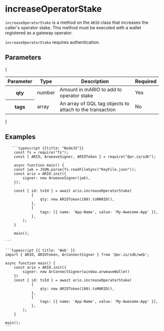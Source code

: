 
<HeroPattern />

# increaseOperatorStake

`increaseOperatorStake` is a method on the `ARIO` class that increases the caller's operator stake. This method must be executed with a wallet registered as a gateway operator.

`increaseOperatorStake` requires authentication.

## Parameters

{

<div style={{ textAlign: 'center' }}>
  <table className="inline-table">
    <thead>
      <tr>
        <th>Parameter</th>
        <th>Type</th>
        <th>Description</th>
        <th>Required</th>
      </tr>
    </thead>
    <tbody>
      <tr>
        <th>qty</th>
        <td>number</td>
        <td>Amount in mARIO to add to operator stake</td>
        <td>Yes</td>
      </tr>
      <tr>
        <th>tags</th>
        <td>array</td>
        <td>An array of GQL tag objects to attach to the transaction</td>
        <td>No</td>
      </tr>
    </tbody>
  </table>
</div>
}

## Examples

<CodeGroup title="increaseOperatorStake">

       ```typescript {{title: "NodeJS"}}
        const fs = require("fs");
        const { ARIO, ArweaveSigner, ARIOToken } = require("@ar.io/sdk");

        async function main() {
        const jwk = JSON.parse(fs.readFileSync("KeyFile.json"));
        const ario = ARIO.init({
            signer: new ArweaveSigner(jwk),
        });

        const { id: txId } = await ario.increaseOperatorStake(
                {
                    qty: new ARIOToken(100).toMARIO(),
                },
                {
                    tags: [{ name: 'App-Name', value: 'My-Awesome-App' }],
                },
            );
        }

        main();

    ```

    ```typescript {{ title: 'Web' }}
    import { ARIO, ARIOToken, ArConnectSigner } from '@ar.io/sdk/web';

    async function main() {
        const ario = ARIO.init({
            signer: new ArConnectSigner(window.arweaveWallet)
        })
        const { id: txId } = await ario.increaseOperatorStake(
                {
                    qty: new ARIOToken(100).toMARIO(),
                },
                {
                    tags: [{ name: 'App-Name', value: 'My-Awesome-App' }],
                },
            );
        }

    main();
    ```

</CodeGroup>

